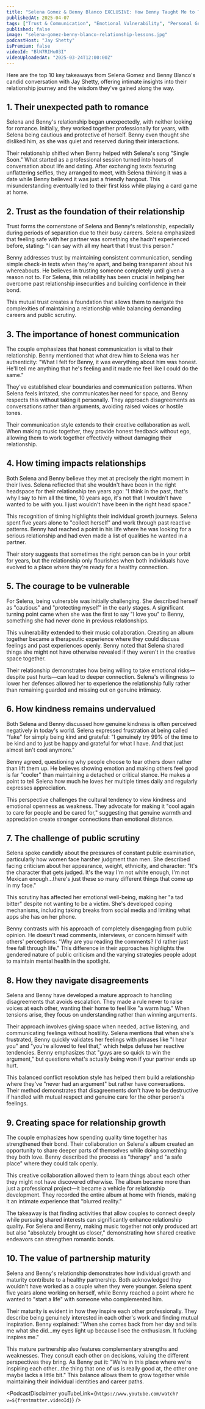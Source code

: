 ```yaml
---
title: "Selena Gomez & Benny Blanco EXCLUSIVE: How Benny Taught Me to Trust Again"
publishedAt: 2025-04-07
tags: ["Trust & Communication", "Emotional Vulnerability", "Personal Growth"]
published: false
image: "selena-gomez-benny-blanco-relationship-lessons.jpg"
podcastHost: "Jay Shetty"
isPremium: false
videoId: "BlN7RIHu03I"
videoUploadedAt: "2025-03-24T12:00:00Z"
---
```



<PodcastSummaryPageLayout frontmatter={frontmatter}>

Here are the top 10 key takeaways from Selena Gomez and Benny Blanco's candid conversation with Jay Shetty, offering intimate insights into their relationship journey and the wisdom they've gained along the way.

## 1. Their unexpected path to romance
Selena and Benny's relationship began unexpectedly, with neither looking for romance. Initially, they worked together professionally for years, with Selena being cautious and protective of herself. Benny even thought she disliked him, as she was quiet and reserved during their interactions.

Their relationship shifted when Benny helped with Selena's song "Single Soon." What started as a professional session turned into hours of conversation about life and dating. After exchanging texts featuring unflattering selfies, they arranged to meet, with Selena thinking it was a date while Benny believed it was just a friendly hangout. This misunderstanding eventually led to their first kiss while playing a card game at home.

## 2. Trust as the foundation of their relationship
Trust forms the cornerstone of Selena and Benny's relationship, especially during periods of separation due to their busy careers. Selena emphasized that feeling safe with her partner was something she hadn't experienced before, stating: "I can say with all my heart that I trust this person."

Benny addresses trust by maintaining consistent communication, sending simple check-in texts when they're apart, and being transparent about his whereabouts. He believes in trusting someone completely until given a reason not to. For Selena, this reliability has been crucial in helping her overcome past relationship insecurities and building confidence in their bond.

This mutual trust creates a foundation that allows them to navigate the complexities of maintaining a relationship while balancing demanding careers and public scrutiny.

## 3. The importance of honest communication
The couple emphasizes that honest communication is vital to their relationship. Benny mentioned that what drew him to Selena was her authenticity: "What I felt for Benny, it was everything about him was honest. He'll tell me anything that he's feeling and it made me feel like I could do the same."

They've established clear boundaries and communication patterns. When Selena feels irritated, she communicates her need for space, and Benny respects this without taking it personally. They approach disagreements as conversations rather than arguments, avoiding raised voices or hostile tones.

Their communication style extends to their creative collaboration as well. When making music together, they provide honest feedback without ego, allowing them to work together effectively without damaging their relationship.

## 4. How timing impacts relationships
Both Selena and Benny believe they met at precisely the right moment in their lives. Selena reflected that she wouldn't have been in the right headspace for their relationship ten years ago: "I think in the past, that's why I say to him all the time, 10 years ago, it's not that I wouldn't have wanted to be with you. I just wouldn't have been in the right head space."

This recognition of timing highlights their individual growth journeys. Selena spent five years alone to "collect herself" and work through past reactive patterns. Benny had reached a point in his life where he was looking for a serious relationship and had even made a list of qualities he wanted in a partner.

Their story suggests that sometimes the right person can be in your orbit for years, but the relationship only flourishes when both individuals have evolved to a place where they're ready for a healthy connection.

## 5. The courage to be vulnerable
For Selena, being vulnerable was initially challenging. She described herself as "cautious" and "protecting myself" in the early stages. A significant turning point came when she was the first to say "I love you" to Benny, something she had never done in previous relationships.

This vulnerability extended to their music collaboration. Creating an album together became a therapeutic experience where they could discuss feelings and past experiences openly. Benny noted that Selena shared things she might not have otherwise revealed if they weren't in the creative space together.

Their relationship demonstrates how being willing to take emotional risks—despite past hurts—can lead to deeper connection. Selena's willingness to lower her defenses allowed her to experience the relationship fully rather than remaining guarded and missing out on genuine intimacy.

## 6. How kindness remains undervalued
Both Selena and Benny discussed how genuine kindness is often perceived negatively in today's world. Selena expressed frustration at being called "fake" for simply being kind and grateful: "I genuinely try 99% of the time to be kind and to just be happy and grateful for what I have. And that just almost isn't cool anymore."

Benny agreed, questioning why people choose to tear others down rather than lift them up. He believes showing emotion and making others feel good is far "cooler" than maintaining a detached or critical stance. He makes a point to tell Selena how much he loves her multiple times daily and regularly expresses appreciation.

This perspective challenges the cultural tendency to view kindness and emotional openness as weakness. They advocate for making it "cool again to care for people and be cared for," suggesting that genuine warmth and appreciation create stronger connections than emotional distance.

## 7. The challenge of public scrutiny
Selena spoke candidly about the pressures of constant public examination, particularly how women face harsher judgment than men. She described facing criticism about her appearance, weight, ethnicity, and character: "It's the character that gets judged. It's the way I'm not white enough, I'm not Mexican enough...there's just these so many different things that come up in my face."

This scrutiny has affected her emotional well-being, making her "a tad bitter" despite not wanting to be a victim. She's developed coping mechanisms, including taking breaks from social media and limiting what apps she has on her phone.

Benny contrasts with his approach of completely disengaging from public opinion. He doesn't read comments, interviews, or concern himself with others' perceptions: "Why are you reading the comments? I'd rather just free fall through life." This difference in their approaches highlights the gendered nature of public criticism and the varying strategies people adopt to maintain mental health in the spotlight.

## 8. How they navigate disagreements
Selena and Benny have developed a mature approach to handling disagreements that avoids escalation. They made a rule never to raise voices at each other, wanting their home to feel like "a warm hug." When tensions arise, they focus on understanding rather than winning arguments.

Their approach involves giving space when needed, active listening, and communicating feelings without hostility. Selena mentions that when she's frustrated, Benny quickly validates her feelings with phrases like "I hear you" and "you're allowed to feel that," which helps defuse her reactive tendencies. Benny emphasizes that "guys are so quick to win the argument," but questions what's actually being won if your partner ends up hurt.

This balanced conflict resolution style has helped them build a relationship where they've "never had an argument" but rather have conversations. Their method demonstrates that disagreements don't have to be destructive if handled with mutual respect and genuine care for the other person's feelings.

## 9. Creating space for relationship growth
The couple emphasizes how spending quality time together has strengthened their bond. Their collaboration on Selena's album created an opportunity to share deeper parts of themselves while doing something they both love. Benny described the process as "therapy" and "a safe place" where they could talk openly.

This creative collaboration allowed them to learn things about each other they might not have discovered otherwise. The album became more than just a professional project—it became a vehicle for relationship development. They recorded the entire album at home with friends, making it an intimate experience that "blurred reality."

The takeaway is that finding activities that allow couples to connect deeply while pursuing shared interests can significantly enhance relationship quality. For Selena and Benny, making music together not only produced art but also "absolutely brought us closer," demonstrating how shared creative endeavors can strengthen romantic bonds.

## 10. The value of partnership maturity
Selena and Benny's relationship demonstrates how individual growth and maturity contribute to a healthy partnership. Both acknowledged they wouldn't have worked as a couple when they were younger. Selena spent five years alone working on herself, while Benny reached a point where he wanted to "start a life" with someone who complemented him.

Their maturity is evident in how they inspire each other professionally. They describe being genuinely interested in each other's work and finding mutual inspiration. Benny explained: "When she comes back from her day and tells me what she did...my eyes light up because I see the enthusiasm. It fucking inspires me."

This mature partnership also features complementary strengths and weaknesses. They consult each other on decisions, valuing the different perspectives they bring. As Benny put it: "We're in this place where we're inspiring each other...the thing that one of us is really good at, the other one maybe lacks a little bit." This balance allows them to grow together while maintaining their individual identities and career paths.

<PodcastDisclaimer youTubeLink={`https://www.youtube.com/watch?v=${frontmatter.videoId}`} />

</PodcastSummaryPageLayout>
